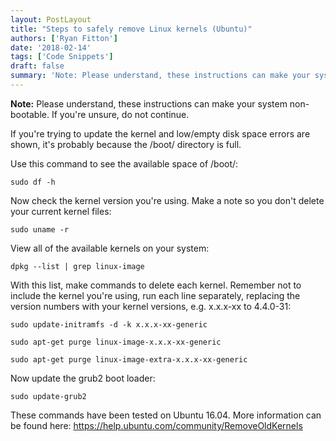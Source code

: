 ```yaml
---
layout: PostLayout
title: "Steps to safely remove Linux kernels (Ubuntu)"
authors: ['Ryan Fitton']
date: '2018-02-14'
tags: ['Code Snippets']
draft: false
summary: 'Note: Please understand, these instructions can make your system non-bootable. If you&#8217;re unsure, do not continue. If you&#8217;re trying to update the kernel and low/empty disk space errors are shown, it&#8217;s probably because the /boot/ directory is full. Use this command to see the available space of /boot/: sudo df -h Now check the kernel ...'
---
```


**Note:** Please understand, these instructions can make your system non-bootable. If you're unsure, do not continue.

If you're trying to update the kernel and low/empty disk space errors are shown, it's probably because the /boot/ directory is full.

Use this command to see the available space of /boot/:

``` language-bash
sudo df -h
```

Now check the kernel version you're using. Make a note so you don't delete your current kernel files:

``` language-bash
sudo uname -r
```

View all of the available kernels on your system:

``` language-bash
dpkg --list | grep linux-image
```

With this list, make commands to delete each kernel. Remember not to include the kernel you're using, run each line separately, replacing the version numbers with your kernel versions, e.g. x.x.x-xx to 4.4.0-31:

``` language-bash
sudo update-initramfs -d -k x.x.x-xx-generic

sudo apt-get purge linux-image-x.x.x-xx-generic

sudo apt-get purge linux-image-extra-x.x.x-xx-generic
```

Now update the grub2 boot loader:

``` language-bash
sudo update-grub2
```

These commands have been tested on Ubuntu 16.04. More information can be found here: <https://help.ubuntu.com/community/RemoveOldKernels>
